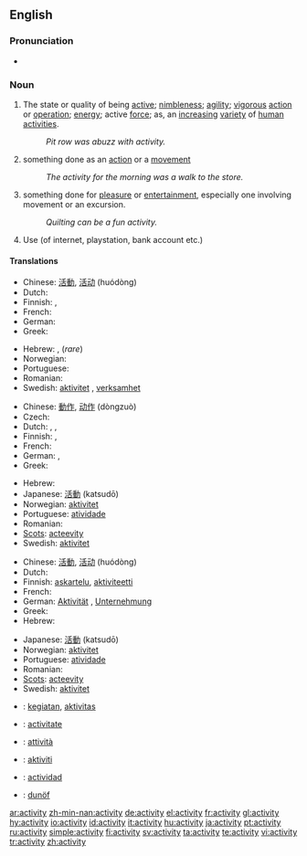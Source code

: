 ==English==

===Pronunciation===
* {{audio|en-us-activity.ogg|Audio (US)}}

===Noun===
{{WikiSaurus-link|activity}}
{{en-noun|activit|ies}}

# The state or quality of being [[active]]; [[nimbleness]]; [[agility]]; [[vigorous]] [[action]] or [[operation]]; [[energy]]; active [[force]]; as, an [[increasing]] [[variety]] of [[human]] [[activities]].
#: ''Pit row was abuzz with activity.''
# something done as an [[action]] or a [[movement]]
#: ''The activity for the morning was a walk to the store.''
# something done for [[pleasure]] or [[entertainment]], especially one involving movement or an excursion.
#: ''Quilting can be a fun activity.''
# Use (of internet, playstation, bank account etc.)

====Translations====
{{trans-top|The state or quality of being active; nimbleness; agility; vigorous action or operation; energy; active force}}
* Chinese: [[活動]], [[活动]] (huódòng)
* Dutch: {{t+|nl|actief|f}}
* Finnish: {{t-|fi|aktiivisuus}}, {{t+|fi|toiminta}}
* French: {{t+|fr|activité|f}}
* German: {{t+|de|Aktivität|f}}
* Greek: {{t|el|δραστηριότητα|f|tr=drastiriótita|sc=Grek}}
{{trans-mid}}
* Hebrew: {{he-translation|פעילות|pe‘ilút}} {{f}}, {{he-translation|מעש|má`as}} {{m}} (''rare'')
* Norwegian: {{t+|no|aktivitet|m}}
* Portuguese: {{t+|pt|atividade|f}}
* Romanian: {{t-|ro|activitate|f}}
* Swedish: [[aktivitet]] {{c}}, [[verksamhet]] {{c}}
{{trans-bottom}}

{{trans-top|something done as an action or a movement}}
* Chinese: [[動作]], [[动作]] (dòngzuò)
* Czech: {{t+|cs|činnost|f}}
* Dutch: {{t+|nl|activiteit|f}}, {{t+|nl|beweging|f}}, {{t-|nl|werkzaamheid|f}}
* Finnish: {{t-|fi|aktiivisuus}}, {{t+|fi|toiminta}}
* French: {{t+|fr|activité|f}}
* German: {{t+|de|Aktivität|f}}, {{t+|de|Handlung|f}}
* Greek: {{t|el|δράση|f|tr=drási|sc=Grek}}
{{trans-mid}}
* Hebrew: {{he-translation|פעילות|pe‘ilút}} {{f}}
* Japanese: [[活動]] (katsudō)
* Norwegian: [[aktivitet]] {{m}}
* Portuguese: [[atividade]] {{f}}
* Romanian: {{t-|ro|activitate|f}}
* [[Scots]]: [[acteevity]]
* Swedish: [[aktivitet]] {{c}}
{{trans-bottom}}

{{trans-top|something done for pleasure or entertainment}}
* Chinese: [[活動]], [[活动]] (huódòng)
* Dutch: {{t+|nl|activiteit|f}}
* Finnish: [[askartelu]], [[aktiviteetti]]
* French: {{t+|fr|activité|f}}
* German: [[Aktivität]] {{f}}, [[Unternehmung]] {{f}}
* Greek: {{t|el|δραστηριότητα|f|tr=drastiriótita|sc=Grek}}
* Hebrew: {{he-translation|פעילות|pe‘ilút}} {{f}}
{{trans-mid}}
* Japanese: [[活動]] (katsudō)
* Norwegian: [[aktivitet]] {{m}}
* Portuguese: [[atividade]] {{f}}
* Romanian: {{t-|ro|activitate|f}}
* [[Scots]]: [[acteevity]]
* Swedish: [[aktivitet]] {{c}}
{{trans-bottom}}

{{checktrans-top}}
* {{ttbc|Indonesian}}: [[giat|kegiatan]], [[aktivitas]]
* {{ttbc|Interlingua}}: [[activitate]]
* {{ttbc|Italian}}: [[attività]] {{f}}
{{trans-mid}}
* {{ttbc|Malay}}: [[aktiviti]]
* {{ttbc|Spanish}}: [[actividad]] {{f}}
* {{ttbc|Volapük}}: [[dunöf]]
{{trans-bottom}}

[[ar:activity]]
[[zh-min-nan:activity]]
[[de:activity]]
[[el:activity]]
[[fr:activity]]
[[gl:activity]]
[[hy:activity]]
[[io:activity]]
[[id:activity]]
[[it:activity]]
[[hu:activity]]
[[ja:activity]]
[[pt:activity]]
[[ru:activity]]
[[simple:activity]]
[[fi:activity]]
[[sv:activity]]
[[ta:activity]]
[[te:activity]]
[[vi:activity]]
[[tr:activity]]
[[zh:activity]]